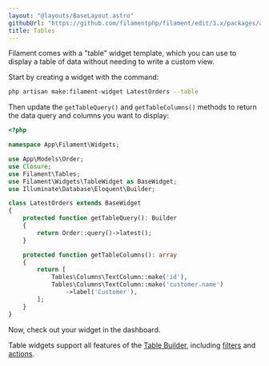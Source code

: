 ```yaml
---
layout: "@layouts/BaseLayout.astro"
githubUrl: "https://github.com/filamentphp/filament/edit/3.x/packages/app/docs/05-dashboard/04-tables.md"
title: Tables
---
```


Filament comes with a "table" widget template, which you can use to display a table of data without needing to write a custom view.

Start by creating a widget with the command:

```bash
php artisan make:filament-widget LatestOrders --table
```

Then update the `getTableQuery()` and `getTableColumns()` methods to return the data query and columns you want to display:

```php
<?php

namespace App\Filament\Widgets;

use App\Models\Order;
use Closure;
use Filament\Tables;
use Filament\Widgets\TableWidget as BaseWidget;
use Illuminate\Database\Eloquent\Builder;

class LatestOrders extends BaseWidget
{
    protected function getTableQuery(): Builder
    {
        return Order::query()->latest();
    }

    protected function getTableColumns(): array
    {
        return [
            Tables\Columns\TextColumn::make('id'),
            Tables\Columns\TextColumn::make('customer.name')
                ->label('Customer'),
        ];
    }
}
```

Now, check out your widget in the dashboard.

Table widgets support all features of the [Table Builder](../../tables), including [filters](../../tables/filters) and [actions](../../tables/actions).
